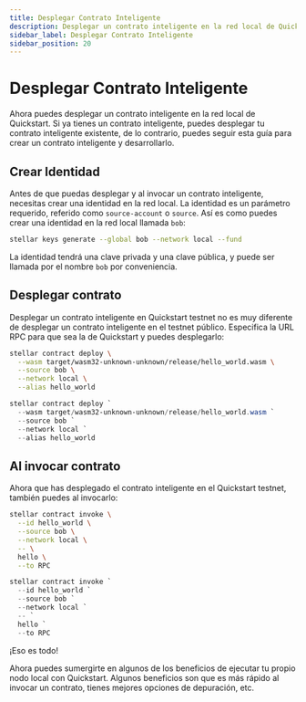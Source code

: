 ```yaml
---
title: Desplegar Contrato Inteligente
description: Desplegar un contrato inteligente en la red local de Quickstart.
sidebar_label: Desplegar Contrato Inteligente
sidebar_position: 20
---
```



# Desplegar Contrato Inteligente

Ahora puedes desplegar un contrato inteligente en la red local de Quickstart. Si ya tienes un contrato inteligente, puedes desplegar tu contrato inteligente existente, de lo contrario, puedes seguir esta guía para crear un contrato inteligente y desarrollarlo.

## Crear Identidad

Antes de que puedas desplegar y al invocar un contrato inteligente, necesitas crear una identidad en la red local. La identidad es un parámetro requerido, referido como `source-account` o `source`. Así es como puedes crear una identidad en la red local llamada `bob`:

```sh
stellar keys generate --global bob --network local --fund
```

La identidad tendrá una clave privada y una clave pública, y puede ser llamada por el nombre `bob` por conveniencia.

## Desplegar contrato

Desplegar un contrato inteligente en Quickstart testnet no es muy diferente de desplegar un contrato inteligente en el testnet público. Especifica la URL RPC para que sea la de Quickstart y puedes desplegarlo:

<Tabs groupId="platform" defaultValue={getPlatform()}>

<TabItem value="unix" label="macOS/Linux">

```sh
stellar contract deploy \
  --wasm target/wasm32-unknown-unknown/release/hello_world.wasm \
  --source bob \
  --network local \
  --alias hello_world
```

</TabItem>

<TabItem value="windows" label="Windows (PowerShell)">

```powershell
stellar contract deploy `
  --wasm target/wasm32-unknown-unknown/release/hello_world.wasm `
  --source bob `
  --network local `
  --alias hello_world
```

</TabItem>

</Tabs>

## Al invocar contrato

Ahora que has desplegado el contrato inteligente en el Quickstart testnet, también puedes al invocarlo:

<Tabs groupId="platform" defaultValue={getPlatform()}>

<TabItem value="unix" label="macOS/Linux">

```sh
stellar contract invoke \
  --id hello_world \
  --source bob \
  --network local \
  -- \
  hello \
  --to RPC
```

</TabItem>

<TabItem value="windows" label="Windows (PowerShell)">

```powershell
stellar contract invoke `
  --id hello_world `
  --source bob `
  --network local `
  -- `
  hello `
  --to RPC
```

</TabItem>

</Tabs>

¡Eso es todo!

Ahora puedes sumergirte en algunos de los beneficios de ejecutar tu propio nodo local con Quickstart. Algunos beneficios son que es más rápido al invocar un contrato, tienes mejores opciones de depuración, etc.
